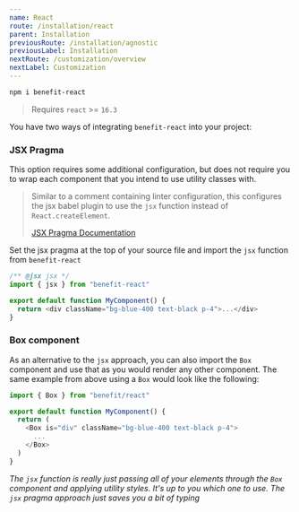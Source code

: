 ```yaml
---
name: React
route: /installation/react
parent: Installation
previousRoute: /installation/agnostic
previousLabel: Installation
nextRoute: /customization/overview
nextLabel: Customization
---
```


```bash
npm i benefit-react
```

> Requires `react` >= `16.3`

You have two ways of integrating `benefit-react` into your project:

### JSX Pragma

This option requires some additional configuration, but does not require you to wrap each component that you intend to use utility classes with.

> Similar to a comment containing linter configuration, this configures the jsx babel plugin to use the `jsx` function instead of `React.createElement`.
>
> [JSX Pragma Documentation](https://babeljs.io/docs/en/babel-plugin-transform-react-jsx#pragma)

Set the jsx pragma at the top of your source file and import the `jsx` function from `benefit-react`

```js
/** @jsx jsx */
import { jsx } from "benefit-react"

export default function MyComponent() {
  return <div className="bg-blue-400 text-black p-4">...</div>
}
```

### Box component

As an alternative to the `jsx` approach, you can also import the `Box` component and use that as you would render any other component. The same example from above using a `Box` would look like the following:

```js
import { Box } from "benefit/react"

export default function MyComponent() {
  return (
    <Box is="div" className="bg-blue-400 text-black p-4">
      ...
    </Box>
  )
}
```

_The `jsx` function is really just passing all of your elements through the `Box` component and applying utility styles. It's up to you which one to use. The `jsx` pragma approach just saves you a bit of typing_
